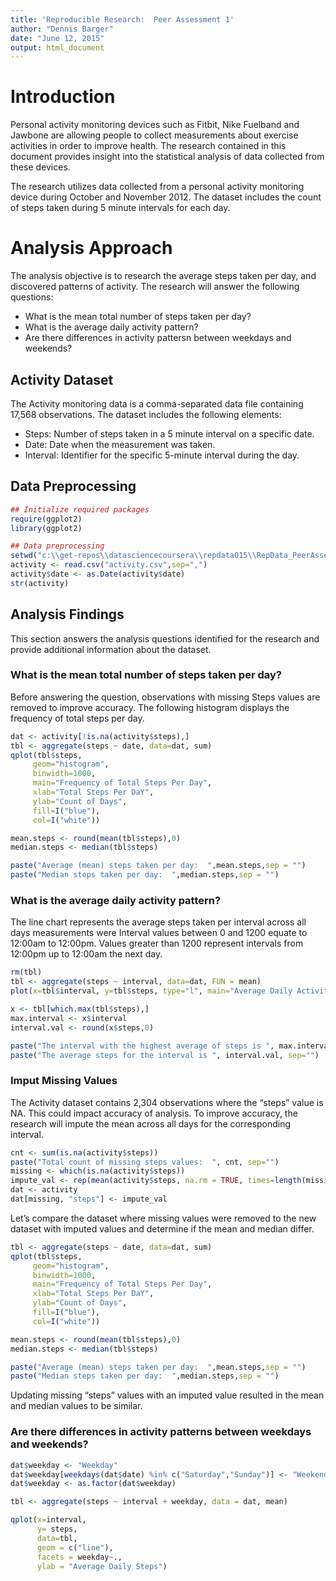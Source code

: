 ```yaml
---
title: 'Reproducible Research:  Peer Assessment 1'
author: "Dennis Barger"
date: "June 12, 2015"
output: html_document
---
```


# Introduction
Personal activity monitoring devices such as Fitbit, Nike Fuelband and Jawbone are allowing people to collect measurements about exercise activities in order to improve health.  The research contained in this document provides insight into the statistical analysis of data collected from these devices.

The research utilizes data collected from a personal activity monitoring device during October and November 2012.  The dataset includes the count of steps taken during 5 minute intervals for each day.

# Analysis Approach
The analysis objective is to research the average steps taken per day, and discovered patterns of activity.  The research will answer the following questions:

* What is the mean total number of steps taken per day?
* What is the average daily activity pattern?
* Are there differences in activity pattersn between weekdays and weekends?

## Activity Dataset
The Activity monitoring data is a comma-separated data file containing 17,568 observations.  The dataset includes the following elements:

* Steps:  Number of steps taken in a 5 minute interval on a specific date.
* Date:  Date when the measurement was taken.
* Interval:  Identifier for the specific 5-minute interval during the day.

## Data Preprocessing
```r
## Initialize required packages
require(ggplot2)
library(ggplot2)

## Data preprocessing
setwd("c:\\get-repos\\datasciencecoursera\\repdata015\\RepData_PeerAssessment1")
activity <- read.csv("activity.csv",sep=",")
activity$date <- as.Date(activity$date)
str(activity)
```

## Analysis Findings
This section answers the analysis questions identified for the research and provide additional information about the dataset.

### What is the mean total number of steps taken per day?
Before answering the question, observations with missing Steps values are removed to improve accuracy.  The following histogram displays the frequency of total steps per day.

```r
dat <- activity[!is.na(activity$steps),]
tbl <- aggregate(steps ~ date, data=dat, sum)
qplot(tbl$steps, 
     geom="histogram",
     binwidth=1000, 
     main="Frequency of Total Steps Per Day",
     xlab="Total Steps Per DaY",
     ylab="Count of Days",
     fill=I("blue"),
     col=I("white"))

mean.steps <- round(mean(tbl$steps),0)
median.steps <- median(tbl$steps)
```
```r
paste("Average (mean) steps taken per day:  ",mean.steps,sep = "")
paste("Median steps taken per day:  ",median.steps,sep = "")
```

### What is the average daily activity pattern?
The line chart represents the average steps taken per interval across all days measurements were   Interval values between 0 and 1200 equate to 12:00am to 12:00pm.  Values greater than 1200 represent intervals from 12:00pm up to 12:00am the next day.

```r
rm(tbl)
tbl <- aggregate(steps ~ interval, data=dat, FUN = mean)
plot(x=tbl$interval, y=tbl$steps, type="l", main="Average Daily Activity", xlab="5 Minute Intervals", ylab="Average Daily Steps")

x <- tbl[which.max(tbl$steps),]
max.interval <- x$interval
interval.val <- round(x$steps,0)
```
```r
paste("The interval with the highest average of steps is ", max.interval, sep = "")
paste("The average steps for the interval is ", interval.val, sep="")
```

### Imput Missing Values
The Activity dataset contains 2,304 observations where the "steps" value is NA.  This could impact accuracy of analysis.  To improve accuracy, the research will impute the mean across all days for the corresponding interval.

```r
cnt <- sum(is.na(activity$steps))
paste("Total count of missing steps values:  ", cnt, sep="")
missing <- which(is.na(activity$steps))
impute_val <- rep(mean(activity$steps, na.rm = TRUE, times=length(missing)))
dat <- activity
dat[missing, "steps"] <- impute_val
```

Let's compare the dataset where missing values were removed to the new dataset with imputed values and determine if the mean and median differ.

```r
tbl <- aggregate(steps ~ date, data=dat, sum)
qplot(tbl$steps, 
     geom="histogram",
     binwidth=1000, 
     main="Frequency of Total Steps Per Day",
     xlab="Total Steps Per DaY",
     ylab="Count of Days",
     fill=I("blue"),
     col=I("white"))

mean.steps <- round(mean(tbl$steps),0)
median.steps <- median(tbl$steps)
```
```r
paste("Average (mean) steps taken per day:  ",mean.steps,sep = "")
paste("Median steps taken per day:  ",median.steps,sep = "")
```
Updating missing "steps" values with an imputed value resulted in the mean and median values to be similar. 

### Are there differences in activity patterns between weekdays and weekends?

```r
dat$weekday <- "Weekday"
dat$weekday[weekdays(dat$date) %in% c("Saturday","Sunday")] <- "Weekend"
dat$weekday <- as.factor(dat$weekday)

tbl <- aggregate(steps ~ interval + weekday, data = dat, mean)

qplot(x=interval, 
      y= steps, 
      data=tbl,
      geom = c("line"),
      facets = weekday~.,
      ylab = "Average Daily Steps")
```

